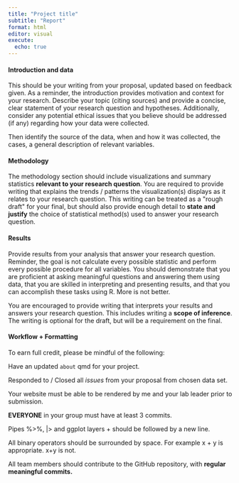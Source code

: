 ```yaml
---
title: "Project title"
subtitle: "Report"
format: html
editor: visual
execute:
  echo: true
---
```


#### Introduction and data

This should be your writing from your proposal, updated based on feedback given. As a reminder, the introduction provides motivation and context for your research. Describe your topic (citing sources) and provide a concise, clear statement of your research question and hypotheses. Additionally, consider any potential ethical issues that you believe should be addressed (if any) regarding how your data were collected.

Then identify the source of the data, when and how it was collected, the cases, a general description of relevant variables.

#### Methodology

The methodology section should include visualizations and summary statistics **relevant to your research question**. You are required to provide writing that explains the trends / patterns the visualization(s) displays as it relates to your research question. This writing can be treated as a \"rough draft\" for your final, but should also provide enough detail to **state and justify** the choice of statistical method(s) used to answer your research question.

#### Results

Provide results from your analysis that answer your research question. Reminder, the goal is not calculate every possible statistic and perform every possible procedure for all variables. You should demonstrate that you are proficient at asking meaningful questions and answering them using data, that you are skilled in interpreting and presenting results, and that you can accomplish these tasks using R. More is not better.

You are encouraged to provide writing that interprets your results and answers your research question. This includes writing a **scope of inference**. The writing is optional for the draft, but will be a requirement on the final.

#### Workflow + Formatting

To earn full credit, please be mindful of the following:

Have an updated `about` qmd for your project.

Responded to / Closed all *issues* from your proposal from chosen data set.

Your website must be able to be rendered by me and your lab leader prior to submission.

**EVERYONE** in your group must have at least 3 commits.

Pipes %\>%, \|\> and ggplot layers + should be followed by a new line.

All binary operators should be surrounded by space. For example x + y is appropriate. x+y is not.

All team members should contribute to the GitHub repository, with **regular meaningful commits.**
